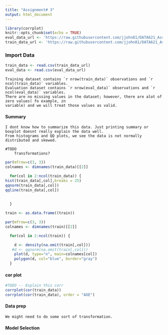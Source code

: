 ```yaml
---
title: "Assignment# 3"
output: html_document
---
```


```r
library(corrplot)
knitr::opts_chunk$set(echo = TRUE)
eval_data_url <- 'https://raw.githubusercontent.com/jjohn81/DATA621_Assignment_3/master/crime-evaluation-data_modified.csv'
train_data_url <- 'https://raw.githubusercontent.com/jjohn81/DATA621_Assignment_3/master/crime-training-data_modified.csv'
```

### Import Data


```r
train_data <- read.csv(train_data_url)
eval_data <- read.csv(eval_data_url)

```
  
    Training dataset contains `r nrow(train_data)` observations and `r ncol(train_data)` variables.
    Evaluation dataset contains `r nrow(eval_data)` observations and `r ncol(eval_data)` variables.
    There are no missing values in the dataset; however, there are alot of zero values( fo example, zn         
    variable) and we will treat those values as valid.

#### Summary 
    I dont know how to summarize this data. Just printing summary or boxplot doesnt really explain the data well. 
    From histograms and QQ plots, we see the data is not normally distributed and skewed.  
    
    #TODO
        Transformations?
    

```r
 

par(mfrow=c(3, 3))
colnames <- dimnames(train_data)[[2]]

  for(col in 2:ncol(train_data)) {
hist(train_data[,col],breaks = 25)
qqnorm(train_data[,col])
qqline(train_data[,col])
    
    
  }

```

```r
train <- as.data.frame((train))

par(mfrow=c(3, 3))
colnames <- dimnames(train)[[2]]

  for(col in 2:ncol(train)) {

    d <- density(na.omit(train[,col]))
   #d <- qqnorm(na.omit(train[,col]))
    plot(d, type="n", main=colnames[col])
    polygon(d, col="blue", border="gray")
  }
```

#### cor plot
```r
#TODO -- Explain this corr 
corrplot(cor(train_data))
corrplot(cor(train_data), order = "AOE")
```


#### Data prep

    We might need to do some sort of transformation. 
    
    
#### Model Selection
    
